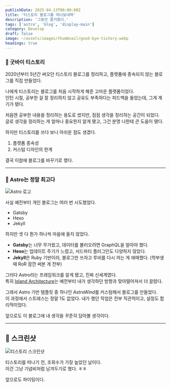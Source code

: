 ```yaml
---
publishDate: 2025-04-13T00:00:00Z
title: '티스토리 블로그를 떠나보내며'
description: '그동안 즐거웠다.'
tags: ['astro', 'blog', 'display-main']
category: Develop
draft: false
image: ~/assets/images/thumbnail/good-bye-tistory.webp
headings: true
---
```


### 👋 굿바이 티스토리

2020년부터 5년간 써오던 티스토리 블로그를 정리하고, 플랫폼에 종속되지 않는 블로그를 직접 만들었다.

나에게 티스토리는 블로그를 처음 시작하게 해준 고마운 플랫폼이었다.  
인턴 시절, 공부한 걸 잘 정리하지 않고 공유도 부족하다는 피드백을 들었는데, 그게 계기가 됐다.

처음엔 공부한 내용을 정리하는 용도로 썼지만, 점점 생각을 정리하는 공간이 되었다.  
글로 생각을 정리하는 게 얼마나 중요한지 알게 됐고, 그건 분명 나한테 큰 도움이 됐다.

하지만 티스토리를 쓰다 보니 아쉬운 점도 생겼다.

1. 플랫폼 종속성
2. 커스텀 디자인의 한계

결국 이참에 블로그를 바꾸기로 했다.

---

### 🚀 Astro는 정말 최고다

![Astro 로고](/images/blog/goodbye-tistory/astro.png)

사실 예전부터 개인 블로그는 여러 번 시도했었다.

- Gatsby
- Hexo
- Jekyll

하지만 셋 다 뭔가 하나씩 마음에 들지 않았다.

- **Gatsby**는 너무 무거웠고, 데이터를 불러오려면 GraphQL을 알아야 했다.
- **Hexo**는 업데이트 주기가 느렸고, 서드파티 플러그인도 다양하지 않았다.
- **Jekyll**은 Ruby 기반이라, 블로그만 쓰자고 루비를 다시 까는 게 애매했다. (학부생 때 RoR 잠깐 써본 게 전부)

그러다 Astro라는 프레임워크를 알게 됐고, 진짜 신세계였다.  
특히 [Island Architecture](https://docs.astro.build/ko/concepts/islands)는 예전부터 내가 생각하던 방향과 맞아떨어져서 더 끌렸다.

그래서 Astro 기반 템플릿 중 하나인 *AstroWind*를 커스텀해서 블로그를 만들었다.  
이 과정에서 스트레스는 정말 1도 없었다. 내가 했던 작업은 전부 직관적이고, 설정도 합리적이었다.

앞으로도 이 블로그에 내 생각을 꾸준히 담아볼 생각이다.

---

## 📸 스크린샷

![티스토리 스크린샷](/images/blog/goodbye-tistory/1.png)

티스토리를 떠나기 전, 조회수가 가장 높았던 날이다.  
이건 그냥 기념비처럼 남겨두기로 했다. ㅎㅎ

앞으로도 파이팅이다.
